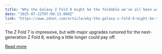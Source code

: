 ```yaml
---
title: "Why the Galaxy Z Fold 8 might be the foldable we've all been waiting for"
date: "2025-07-22T07:00:15.000Z"
link: "https://www.zdnet.com/article/why-the-galaxy-z-fold-8-might-be-the-foldable-weve-all-been-waiting-for/"
---
```


The Z Fold 7 is impressive, but with major upgrades rumored for the next-generation Z Fold 8, waiting a little longer could pay off.

[Read more](https://www.zdnet.com/article/why-the-galaxy-z-fold-8-might-be-the-foldable-weve-all-been-waiting-for/)
